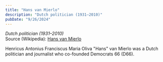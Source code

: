 ```yaml
---
title: "Hans van Mierlo"
description: "Dutch politician (1931–2010)"
pubDate: "9/26/2024"
---
```


*Dutch politician (1931–2010)*  
Source (Wikipedia): [Hans van Mierlo][1]

Henricus Antonius Franciscus Maria Oliva "Hans" van Mierlo was a Dutch politician and journalist who co-founded Democrats 66 (D66).

[1]: https://en.wikipedia.org/wiki/Hans_van_Mierlo
